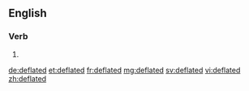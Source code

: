 ==English==

===Verb===
{{head|en}}

# {{en-past of|deflate}}

[[de:deflated]]
[[et:deflated]]
[[fr:deflated]]
[[mg:deflated]]
[[sv:deflated]]
[[vi:deflated]]
[[zh:deflated]]